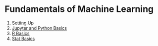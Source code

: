 # Fundamentals of Machine Learning


1. [Setting Up](chapters/01-SettingUp/setting-up.html)
2. [Jupyter and Python Basics](chapters/02-JupyterBasics/jupyter-walkthrough.html)
3. [R Basics](chapters/03-RBasics/r-walkthrough.html)
4. [Stat Basics](chapters/04-StatBasics/stat-basics.html)

